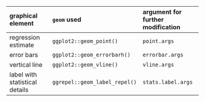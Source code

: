 | graphical element              | `geom` used                   | argument for further modification |
| :----------------------------- | :---------------------------- | :-------------------------------- |
| regression estimate            | `ggplot2::geom_point()`       | `point.args`                      |
| error bars                     | `ggplot2::geom_errorbarh()`   | `errorbar.args`                   |
| vertical line                  | `ggplot2::geom_vline()`       | `vline.args`                      |
| label with statistical details | `ggrepel::geom_label_repel()` | `stats.label.args`                |
